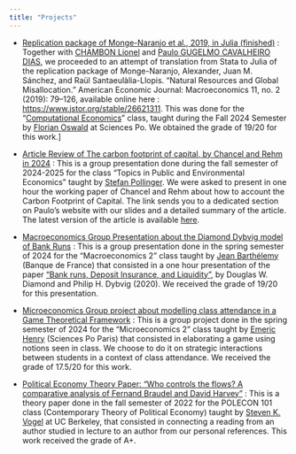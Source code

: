 ```yaml
---
title: "Projects"
---
```


\begin{center}
Welcome tom my project webpage. You will find here a list of ongoing or past projects I have worked on.
\end{center}

- [Replication package of Monge-Naranjo et al., 2019, in Julia (finished)](https://www.paulogcd.com/Replication_Monge_et_al_2019.jl/dev/) :
 Together with [CHAMBON Lionel](https://lionelchambon.github.io/) and [Paulo GUGELMO CAVALHEIRO DIAS](https://www.paulogcd.com/), we proceeded to an attempt of translation from 
 Stata to Julia of the replication package of Monge-Naranjo, Alexander, Juan M. Sánchez, and Raül Santaeulàlia-Llopis.
  “Natural Resources and Global Misallocation.” American Economic Journal: Macroeconomics 11, no. 2 (2019): 79–126,
   available online here : [https://www.jstor.org/stable/26621311](https://www.jstor.org/stable/26621311).
    This was done for the “[Computational Economics](https://floswald.github.io/NumericalMethods/)” class,
     taught during the Fall 2024 Semester by [Florian Oswald](https://floswald.github.io/) at Sciences Po.
      We obtained the grade of 19/20 for this work.]

- [Article Review of The carbon footprint of capital, by Chancel and Rehm in 2024](https://www.paulogcd.com/TPEE_Presentation/) : This is a group presentation done during the fall semester of 2024-2025 for the class “Topics in Public and Environmental Economics” taught by [Stefan Pollinger](https://www.stefanpollinger.com/). We were asked to present in one hour the working paper of Chancel and Rehm about how to account the Carbon Footprint of Capital. The link sends you to a dedicated section on Paulo's website with our slides and a detailed summary of the article. The latest version of the article is available [here](https://www.dropbox.com/scl/fi/8jsi7pgno80xlhhjsu3zc/CarbonCapital2023ChancelRehm.pdf?rlkey=nu70bve6k1ofmqz2zpttox9gh&e=1).

- [Macroeconomics Group Presentation about the Diamond Dybvig model of Bank Runs](macro_pre.pdf) : 
This is a group presentation done in the spring semester of 2024 for the "Macroeconomics 2" class taught by [Jean Barthélemy](https://sites.google.com/site/jeanbarthelemyeconomist/home) (Banque de France) that consisted in a one hour presentation of the paper ["Bank runs, Deposit Insurance, and Liquidity"](https://www.jstor.org/stable/1837095), by Douglas W. Diamond and Philip H. Dybvig (2020). We received the grade of 19/20 for this presentation.

- [Microeconomics Group project about modelling class attendance in a Game Theoretical Framework](Micro_Group_Project.pdf) : 
This is a group project done in the spring semester of 2024 for the "Microeconomics 2" class taught by [Emeric Henry](https://sites.google.com/site/emericmlhenry/home) (Sciences Po Paris) that consisted in elaborating a game using notions seen in class. We choose to do it on strategic interactions between students in a context of class attendance. We received the grade of 17.5/20 for this work.

- [Political Economy Theory Paper: "Who controls the flows? A comparative analysis of Fernand Braudel and David Harvey"](theory-paper_braudel-harvey.pdf) : 
This is a theory paper done in the fall semester of 2022 for the POLECON 101 class (Contemporary Theory of Political Economy) taught by [Steven K. Vogel](https://polisci.berkeley.edu/people/person/steven-vogel) at UC Berkeley, that consisted in connecting a reading from an author studied in lecture to an author from our personal references. This work received the grade of A+.
